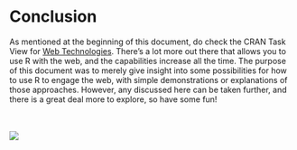 # Conclusion {.unnumbered}

As mentioned at the beginning of this document, do check the CRAN Task View for [Web Technologies](https://cran.r-project.org/web/views/WebTechnologies.html).  There's a lot more out there that allows you to use R with the web, and the capabilities increase all the time.  The purpose of this document was to merely give insight into some possibilities for how to use R to engage the web, with simple demonstrations or explanations of those approaches.  However, any discussed here can be taken further, and there is a great deal more to explore, so have some fun!
<br><br><br>

<!-- <img src="img/Internet_map.png" style="display:block; margin: 0 auto;"> -->
<!-- <img src="img/the_internet2.gif" style="display:block; margin: 0 auto;"> -->
<img src="img/Rlogo.png" style="display:block; margin: 0 auto;">

